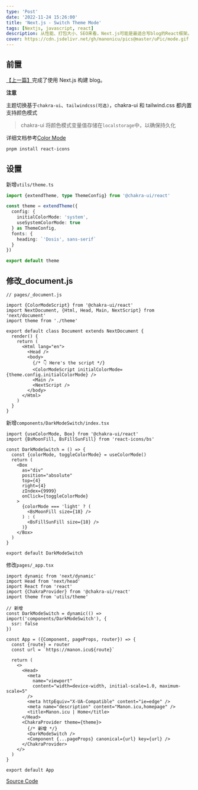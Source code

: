 ```yaml
---
type: 'Post'
date: '2022-11-24 15:26:00'
title: 'Next.js - Switch Theme Mode'
tags: [Nextjs, javascript, react]
description: 从性能、打包大小、SEO来看，Next.js可能是最适合写blog的React框架。
cover: https://cdn.jsdelivr.net/gh/manonicu/pics@master/uPic/mode.gif
---
```


## 前置

[【上一篇】](/blog/javascript/nextjs/tips/build-blog-with-nextjs)完成了使用 Next.js 构建 blog。

**注意**

主题切换基于`chakra-ui`、`tailwindcss(可选)`，chakra-ui 和 tailwind.css 都内置支持颜色模式

> chakra-ui 将颜色模式变量值存储在`localstorage`中，以确保持久化

详细文档参考[Color Mode](https://chakra-ui.com/docs/styled-system/color-mode)

```bash
pnpm install react-icons
```

## 设置

新增`utils/theme.ts`

```ts
import {extendTheme, type ThemeConfig} from '@chakra-ui/react'

const theme = extendTheme({
  config: {
    initialColorMode: 'system',
    useSystemColorMode: true
  } as ThemeConfig,
  fonts: {
    heading: `'Dosis', sans-serif`
  }
})

export default theme
```

## 修改\_document.js

```tsx
// pages/_document.js

import {ColorModeScript} from '@chakra-ui/react'
import NextDocument, {Html, Head, Main, NextScript} from 'next/document'
import theme from './theme'

export default class Document extends NextDocument {
  render() {
    return (
      <Html lang="en">
        <Head />
        <body>
          {/* 👇 Here's the script */}
          <ColorModeScript initialColorMode={theme.config.initialColorMode} />
          <Main />
          <NextScript />
        </body>
      </Html>
    )
  }
}
```

新增`components/DarkModeSwitch/index.tsx`

```tsx
import {useColorMode, Box} from '@chakra-ui/react'
import {BsMoonFill, BsFillSunFill} from 'react-icons/bs'

const DarkModeSwitch = () => {
  const {colorMode, toggleColorMode} = useColorMode()
  return (
    <Box
      as="div"
      position="absolute"
      top={4}
      right={4}
      zIndex={9999}
      onClick={toggleColorMode}
    >
      {colorMode === 'light' ? (
        <BsMoonFill size={18} />
      ) : (
        <BsFillSunFill size={18} />
      )}
    </Box>
  )
}

export default DarkModeSwitch
```

修改`pages/_app.tsx`

```tsx
import dynamic from 'next/dynamic'
import Head from 'next/head'
import React from 'react'
import {ChakraProvider} from '@chakra-ui/react'
import theme from 'utils/theme'

// 新增
const DarkModeSwitch = dynamic(() => import('components/DarkModeSwitch'), {
  ssr: false
})

const App = ({Component, pageProps, router}) => {
  const {route} = router
  const url = `https://manon.icu${route}`

  return (
    <>
      <Head>
        <meta
          name="viewport"
          content="width=device-width, initial-scale=1.0, maximum-scale=5"
        />
        <meta httpEquiv="X-UA-Compatible" content="ie=edge" />
        <meta name="description" content="Manon.icu,homepage" />
        <title>Manon.icu | Home</title>
      </Head>
      <ChakraProvider theme={theme}>
        {/* 新增 */}
        <DarkModeSwitch />
        <Component {...pageProps} canonical={url} key={url} />
      </ChakraProvider>
    </>
  )
}

export default App
```

[Source Code](https://github.com/Manonicu/blog-demo/tree/feat-switch-theme-mode)
